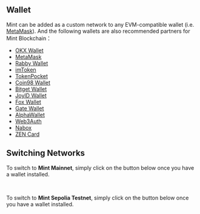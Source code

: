 ## Wallet

Mint can be added as a custom network to any EVM-compatible wallet (i.e. [MetaMask](https://chrome.google.com/webstore/detail/metamask/nkbihfbeogaeaoehlefnkodbefgpgknn)). And the following wallets are also recommended partners for Mint Blockchain：

- [OKX Wallet](https://www.okx.com/web3)
- [MetaMask](https://metamask.io/)
- [Rabby Wallet](https://rabby.io/)
- [imToken](https://token.im/)
- [TokenPocket](https://www.tokenpocket.pro/)
- [Coin98 Wallet](https://coin98.com/wallet)
- [Bitget Wallet](https://web3.bitget.com/en/)
- [JoyID Wallet](https://joy.id/)
- [Fox Wallet](https://foxwallet.com/)
- [Gate Wallet](https://www.gate.io/zh/web3)
- [AlphaWallet](https://alphawallet.com/)
- [Web3Auth](https://web3auth.io/)
- [Nabox](https://nabox.io/)
- [ZEN Card](https://www.zencard.io/)

## Switching Networks

To switch to <b>Mint Mainnet</b>, simply click on the button below once you have a wallet installed.

<br />

<SwitchNetworkButton type="mainnet" />

To switch to <b>Mint Sepolia Testnet</b>, simply click on the button below once you have a wallet installed.

<br />

<SwitchNetworkButton type="testnet" />
